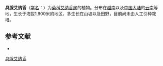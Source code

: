 {{Speciesbox
| name = 具腺艾纳香
| status = 
| status_system = 
| image =
| genus = Blumea
| species = adenophora
| authority = Franch.
}}

'''具腺艾纳香'''（[[学名|学名]]：{{lang|la|''Blumea adenophora''}}）为[[菊科|菊科]][[艾纳香属|艾纳香属]]的植物。分布在[[越南|越南]]以及[[中国大陆|中国大陆]]的[[云南|云南]]等地，生长于海拔1,800米的地区，多生长在山坡以及田野，目前尚未由人工引种栽培。

== 参考文献 ==
<div class="references-small">
* {{cite web| url =http://www.bioinfo.cn/db05/KmzwSpecies.php?action=view&id=4327| title =具腺艾纳香| work =《中国高等植物数据库全库》| publisher =中国科学院微生物研究所| author =昆明植物研究所| accessdate =2009-02-24| deadurl =yes| archiveurl =https://web.archive.org/web/20160305030037/http://www.bioinfo.cn/db05/KmzwSpecies.php?action=view&id=4327| archivedate =2016-03-05}}
</div>
{{Taxonbar|from=Q10894587}}

[[Category:艾纳香属|具腺艾纳香]]


{{植物小作品}}